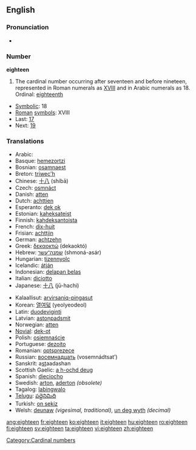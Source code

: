 ==English==
===Pronunciation===
* {{audio|en-us-eighteen.ogg|Audio (US)}}

===Number===
'''eighteen'''
# The cardinal number occurring after seventeen and before nineteen, represented in Roman numerals as [[XVIII]] and in Arabic numerals as 18. Ordinal: [[eighteenth]]
*[[Symbolic]]: 18
*[[Roman]] [[symbol]]s: XVIII
* Last: [[seventeen|17]]
* Next: [[nineteen|19]]

===Translations===
{{top}}
*Arabic: {{ARchar|[[ثمانية عشر]]}} {{Unicode|(θamániaʈ ʕášar)}}
*Basque: [[hemezortzi]]
*Bosnian: [[osamnaest]]
*Breton: [[triwec'h]]
*Chinese: [[十八]] (shíbā)
*Czech: [[osmnáct]]
*Danish: [[atten]]
*Dutch: [[achttien]] {{f}}
*Esperanto: [[dek ok]]
*Estonian: [[kaheksateist]]
*Finnish: [[kahdeksantoista]]
*French: [[dix-huit]] {{m}}
*Frisian: [[achttjin]]
*German: [[achtzehn]] {{f}}
*Greek: [[δεκαοκτώ]] (dekaoktó)
*Hebrew: [[שמנה־עשר]] (shmoná-asár)
*Hungarian: [[tizennyolc]]
*Icelandic: [[átján]]
*Indonesian: [[delapan belas]]
*Italian: [[diciotto]]
*Japanese: [[十八]] (jū-hachi)
{{mid}}
*Kalaallisut: [[arvirsaniq-pingasut]]
*Korean: [[열여덟]] (yeolyeodeol)
*Latin: [[duodeviginti]]
*Latvian: [[astoņpadsmit]]
*Norwegian: [[atten]]
*[[Novial]]: [[dek-ot]]
*Polish: [[osiemnaście]]
*Portuguese: [[dezoito]]
*Romanian: [[optsprezece]]
*Russian: [[восемнадцать]] (vosemnádtsat’)
*Sanskrit: a<u>st</u>aadashan
*Scottish Gaelic: [[a h-ochd deug]]
*Spanish: [[dieciocho]]
*Swedish: [[arton]], [[aderton]] ''(obsolete)''
*Tagalog: [[labingwalo]]
*[[Telugu]]: [[పద్దెనిమిది]]
*Turkish: [[on sekiz]]
*Welsh: [[deunaw]] ''(vigesimal, traditional)'', [[un deg wyth]] ''(decimal)''
{{bottom}}

[[Category:Cardinal numbers]]

[[ang:eighteen]]
[[fr:eighteen]]
[[ko:eighteen]]
[[it:eighteen]]
[[hu:eighteen]]
[[ro:eighteen]]
[[fi:eighteen]]
[[sv:eighteen]]
[[ta:eighteen]]
[[vi:eighteen]]
[[zh:eighteen]]